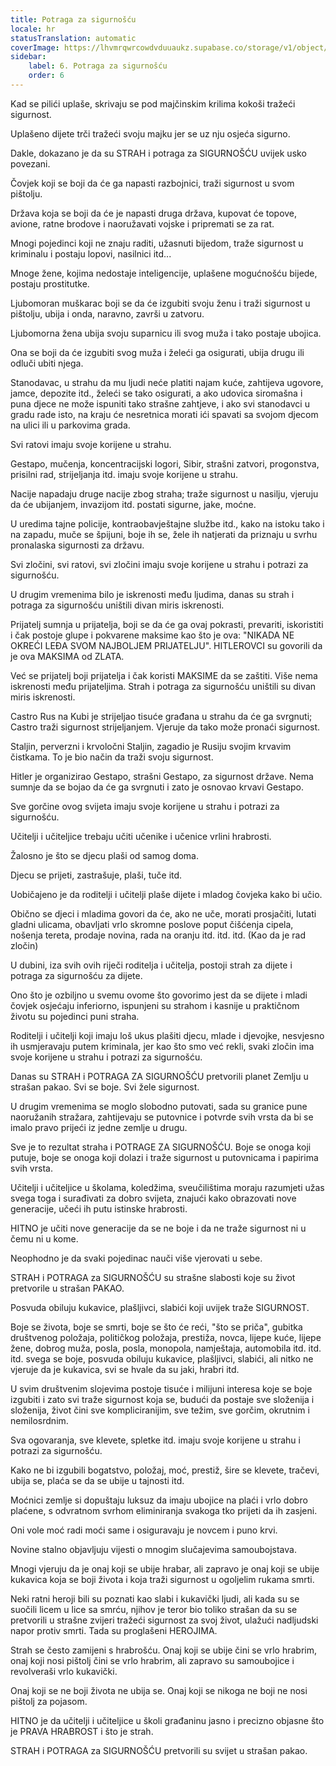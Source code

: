 ```yaml
---
title: Potraga za sigurnošću
locale: hr
statusTranslation: automatic
coverImage: https://lhvmrqwrcowdvduuaukz.supabase.co/storage/v1/object/public/strapi-uploads/small_cover-educacion-fundamental.webp-2d51a7828a2b1309555be27f7e2a61a0.webp
sidebar:
    label: 6. Potraga za sigurnošću
    order: 6
---
```

Kad se pilići uplaše, skrivaju se pod majčinskim krilima kokoši tražeći sigurnost.

Uplašeno dijete trči tražeći svoju majku jer se uz nju osjeća sigurno.

Dakle, dokazano je da su STRAH i potraga za SIGURNOŠĆU uvijek usko povezani.

Čovjek koji se boji da će ga napasti razbojnici, traži sigurnost u svom pištolju.

Država koja se boji da će je napasti druga država, kupovat će topove, avione, ratne brodove i naoružavati vojske i pripremati se za rat.

Mnogi pojedinci koji ne znaju raditi, užasnuti bijedom, traže sigurnost u kriminalu i postaju lopovi, nasilnici itd...

Mnoge žene, kojima nedostaje inteligencije, uplašene mogućnošću bijede, postaju prostitutke.

Ljubomoran muškarac boji se da će izgubiti svoju ženu i traži sigurnost u pištolju, ubija i onda, naravno, završi u zatvoru.

Ljubomorna žena ubija svoju suparnicu ili svog muža i tako postaje ubojica.

Ona se boji da će izgubiti svog muža i želeći ga osigurati, ubija drugu ili odluči ubiti njega.

Stanodavac, u strahu da mu ljudi neće platiti najam kuće, zahtijeva ugovore, jamce, depozite itd., želeći se tako osigurati, a ako udovica siromašna i puna djece ne može ispuniti tako strašne zahtjeve, i ako svi stanodavci u gradu rade isto, na kraju će nesretnica morati ići spavati sa svojom djecom na ulici ili u parkovima grada.

Svi ratovi imaju svoje korijene u strahu.

Gestapo, mučenja, koncentracijski logori, Sibir, strašni zatvori, progonstva, prisilni rad, strijeljanja itd. imaju svoje korijene u strahu.

Nacije napadaju druge nacije zbog straha; traže sigurnost u nasilju, vjeruju da će ubijanjem, invazijom itd. postati sigurne, jake, moćne.

U uredima tajne policije, kontraobavještajne službe itd., kako na istoku tako i na zapadu, muče se špijuni, boje ih se, žele ih natjerati da priznaju u svrhu pronalaska sigurnosti za državu.

Svi zločini, svi ratovi, svi zločini imaju svoje korijene u strahu i potrazi za sigurnošću.

U drugim vremenima bilo je iskrenosti među ljudima, danas su strah i potraga za sigurnošću uništili divan miris iskrenosti.

Prijatelj sumnja u prijatelja, boji se da će ga ovaj pokrasti, prevariti, iskoristiti i čak postoje glupe i pokvarene maksime kao što je ova: "NIKADA NE OKREĆI LEĐA SVOM NAJBOLJEM PRIJATELJU". HITLEROVCI su govorili da je ova MAKSIMA od ZLATA.

Već se prijatelj boji prijatelja i čak koristi MAKSIME da se zaštiti. Više nema iskrenosti među prijateljima. Strah i potraga za sigurnošću uništili su divan miris iskrenosti.

Castro Rus na Kubi je strijeljao tisuće građana u strahu da će ga svrgnuti; Castro traži sigurnost strijeljanjem. Vjeruje da tako može pronaći sigurnost.

Staljin, perverzni i krvoločni Staljin, zagadio je Rusiju svojim krvavim čistkama. To je bio način da traži svoju sigurnost.

Hitler je organizirao Gestapo, strašni Gestapo, za sigurnost države. Nema sumnje da se bojao da će ga svrgnuti i zato je osnovao krvavi Gestapo.

Sve gorčine ovog svijeta imaju svoje korijene u strahu i potrazi za sigurnošću.

Učitelji i učiteljice trebaju učiti učenike i učenice vrlini hrabrosti.

Žalosno je što se djecu plaši od samog doma.

Djecu se prijeti, zastrašuje, plaši, tuče itd.

Uobičajeno je da roditelji i učitelji plaše dijete i mladog čovjeka kako bi učio.

Obično se djeci i mladima govori da će, ako ne uče, morati prosjačiti, lutati gladni ulicama, obavljati vrlo skromne poslove poput čišćenja cipela, nošenja tereta, prodaje novina, rada na oranju itd. itd. itd. (Kao da je rad zločin)

U dubini, iza svih ovih riječi roditelja i učitelja, postoji strah za dijete i potraga za sigurnošću za dijete.

Ono što je ozbiljno u svemu ovome što govorimo jest da se dijete i mladi čovjek osjećaju inferiorno, ispunjeni su strahom i kasnije u praktičnom životu su pojedinci puni straha.

Roditelji i učitelji koji imaju loš ukus plašiti djecu, mlade i djevojke, nesvjesno ih usmjeravaju putem kriminala, jer kao što smo već rekli, svaki zločin ima svoje korijene u strahu i potrazi za sigurnošću.

Danas su STRAH i POTRAGA ZA SIGURNOŠĆU pretvorili planet Zemlju u strašan pakao. Svi se boje. Svi žele sigurnost.

U drugim vremenima se moglo slobodno putovati, sada su granice pune naoružanih stražara, zahtijevaju se putovnice i potvrde svih vrsta da bi se imalo pravo prijeći iz jedne zemlje u drugu.

Sve je to rezultat straha i POTRAGE ZA SIGURNOŠĆU. Boje se onoga koji putuje, boje se onoga koji dolazi i traže sigurnost u putovnicama i papirima svih vrsta.

Učitelji i učiteljice u školama, koledžima, sveučilištima moraju razumjeti užas svega toga i surađivati za dobro svijeta, znajući kako obrazovati nove generacije, učeći ih putu istinske hrabrosti.

HITNO je učiti nove generacije da se ne boje i da ne traže sigurnost ni u čemu ni u kome.

Neophodno je da svaki pojedinac nauči više vjerovati u sebe.

STRAH i POTRAGA za SIGURNOŠĆU su strašne slabosti koje su život pretvorile u strašan PAKAO.

Posvuda obiluju kukavice, plašljivci, slabići koji uvijek traže SIGURNOST.

Boje se života, boje se smrti, boje se što će reći, "što se priča", gubitka društvenog položaja, političkog položaja, prestiža, novca, lijepe kuće, lijepe žene, dobrog muža, posla, posla, monopola, namještaja, automobila itd. itd. itd. svega se boje, posvuda obiluju kukavice, plašljivci, slabići, ali nitko ne vjeruje da je kukavica, svi se hvale da su jaki, hrabri itd.

U svim društvenim slojevima postoje tisuće i milijuni interesa koje se boje izgubiti i zato svi traže sigurnost koja se, budući da postaje sve složenija i složenija, život čini sve kompliciranijim, sve težim, sve gorčim, okrutnim i nemilosrdnim.

Sva ogovaranja, sve klevete, spletke itd. imaju svoje korijene u strahu i potrazi za sigurnošću.

Kako ne bi izgubili bogatstvo, položaj, moć, prestiž, šire se klevete, tračevi, ubija se, plaća se da se ubije u tajnosti itd.

Moćnici zemlje si dopuštaju luksuz da imaju ubojice na plaći i vrlo dobro plaćene, s odvratnom svrhom eliminiranja svakoga tko prijeti da ih zasjeni.

Oni vole moć radi moći same i osiguravaju je novcem i puno krvi.

Novine stalno objavljuju vijesti o mnogim slučajevima samoubojstava.

Mnogi vjeruju da je onaj koji se ubije hrabar, ali zapravo je onaj koji se ubije kukavica koja se boji života i koja traži sigurnost u ogoljelim rukama smrti.

Neki ratni heroji bili su poznati kao slabi i kukavički ljudi, ali kada su se suočili licem u lice sa smrću, njihov je teror bio toliko strašan da su se pretvorili u strašne zvijeri tražeći sigurnost za svoj život, ulažući nadljudski napor protiv smrti. Tada su proglašeni HEROJIMA.

Strah se često zamijeni s hrabrošću. Onaj koji se ubije čini se vrlo hrabrim, onaj koji nosi pištolj čini se vrlo hrabrim, ali zapravo su samoubojice i revolveraši vrlo kukavički.

Onaj koji se ne boji života ne ubija se. Onaj koji se nikoga ne boji ne nosi pištolj za pojasom.

HITNO je da učitelji i učiteljice u školi građaninu jasno i precizno objasne što je PRAVA HRABROST i što je strah.

STRAH i POTRAGA za SIGURNOŠĆU pretvorili su svijet u strašan pakao.

